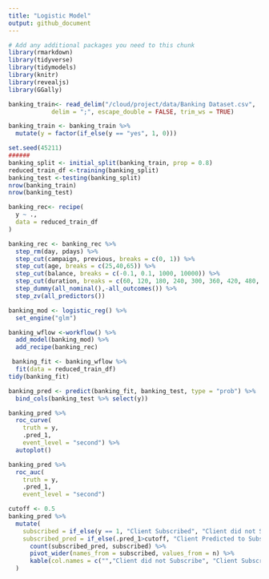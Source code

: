 ```yaml
---
title: "Logistic Model"
output: github_document
---
```


```r
# Add any additional packages you need to this chunk
library(rmarkdown)
library(tidyverse)
library(tidymodels)
library(knitr)
library(revealjs)
library(GGally)
```


```r
banking_train<- read_delim("/cloud/project/data/Banking Dataset.csv",
            delim = ";", escape_double = FALSE, trim_ws = TRUE)
```

```r
banking_train <- banking_train %>%
  mutate(y = factor(if_else(y == "yes", 1, 0)))
```

```r

set.seed(45211)
######
banking_split <- initial_split(banking_train, prop = 0.8)
reduced_train_df <-training(banking_split)
banking_test <-testing(banking_split)
nrow(banking_train)
nrow(banking_test)
```

```r
banking_rec<- recipe(
  y ~ .,
  data = reduced_train_df
)

banking_rec <- banking_rec %>%
  step_rm(day, pdays) %>%
  step_cut(campaign, previous, breaks = c(0, 1)) %>%
  step_cut(age, breaks = c(25,40,65)) %>%
  step_cut(balance, breaks = c(-0.1, 0.1, 1000, 10000)) %>%
  step_cut(duration, breaks = c(60, 120, 180, 240, 300, 360, 420, 480, 540, 600)) %>%
  step_dummy(all_nominal(),-all_outcomes()) %>%
  step_zv(all_predictors())
```

```r
banking_mod <- logistic_reg() %>%
  set_engine("glm")
```

```r
banking_wflow <-workflow() %>%
  add_model(banking_mod) %>%
  add_recipe(banking_rec)
```


```r
 banking_fit <- banking_wflow %>%
  fit(data = reduced_train_df)
tidy(banking_fit) 
```

```r
banking_pred <- predict(banking_fit, banking_test, type = "prob") %>%
  bind_cols(banking_test %>% select(y))

banking_pred %>%
  roc_curve(
    truth = y,
    .pred_1,
    event_level = "second") %>%
  autoplot()

banking_pred %>%
  roc_auc(
    truth = y,
    .pred_1,
    event_level = "second") 

```

```r
cutoff <- 0.5
banking_pred %>%
  mutate(
    subscribed = if_else(y == 1, "Client Subscribed", "Client did not Subscribe"),
    subscribed_pred = if_else(.pred_1>cutoff, "Client Predicted to Subscribe", "Client Predicted to Not Subscribe") )%>%
      count(subscribed_pred, subscribed) %>%
      pivot_wider(names_from = subscribed, values_from = n) %>%
      kable(col.names = c("","Client did not Subscribe", "Client Subscribed")
  )
```

